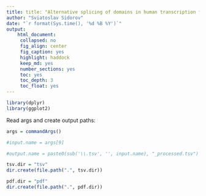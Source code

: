 ```yaml
---
title: title: "Alternative splicing of domains in human transcription factors"
author: "Sviatoslav Sidorov"
date: "`r format(Sys.time(), '%d %B %Y')`"
output:
    html_document:
     collapsed: no
     fig_align: center
     fig_caption: yes
     highlight: haddock
     keep_md: yes
     number_sections: yes
     toc: yes
     toc_depth: 3
     toc_float: yes
---
```


```r
library(dplyr)
library(ggplot2)
```

Read args and create output paths:

```r
args = commandArgs()

#input.name = args[9]

#output.name = paste0(sub('\\.tsv', '', input.name), "_processed.tsv")

tsv.dir = "tsv"
dir.create(file.path(".", tsv.dir))

pdf.dir = "pdf"
dir.create(file.path(".", pdf.dir))
```

<!-- Read the input dataframe:

```r
df = read.table(file = input.name,
                sep = "\t",
                quote = "\"",
                header = F)

names(df) = c("number", "percentage", "category")
```

Output the processed dataframe in TSV:

```r
write.table(df %>% dplyr::select(category, number, percentage),
            file = file.path(tsv.dir, output.name),
            sep = "\t",
            quote = F,
            row.names = F)
```

Plot the percentages of mapped reads:

```r
p = df %>% 
    dplyr::filter(!is.na(percentage)) %>%
    ggplot() +
        geom_col(aes(x = category,
                     y = percentage,
                     fill = category)) +
        theme_classic() + 
        theme(axis.text.x = element_text(angle = 90, hjust = 1, vjust = 0.5))

p
```

Save the plot in PDF:

```r
ggsave(filename = file.path("pdf", "bowtie2_log_barplot.pdf"),
       plot = p)
``` -->
